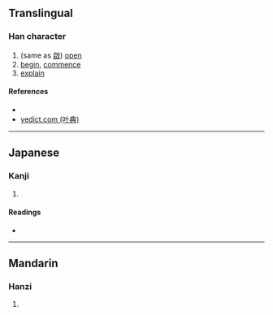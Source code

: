 {{character info/new}}
==Translingual==

===Han character===
{{Han char|rn=30|rad=口|as=07|sn=10|four=|canj=MER|ids=⿱⿰石又口}}

# (same as [[啟]]) [[open]]
# [[begin]], [[commence]]
# [[explain]]

====References====
* {{Han ref|kx=0193.051|dkj=03746|dj=0413.150|hdz=10627.090|uh=5518|ud=21784}}
* [http://yedict.com/htm/55/5518.htm yedict.com (叶典)]

----

==Japanese==

===Kanji===
{{ja-kanji|grade=|rs=口07}}

# {{defn|lang=ja|sort=口07}}

====Readings====
* {{ja-readings|on=[[けい]] (kei)|kun=}}

----

==Mandarin==

===Hanzi===
{{cmn-hanzi|pin=[[qǐ]] ([[qi3]])|wg=ch'i<sup>3</sup>}}

# {{defn|lang=cmn|sort=口07}}